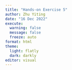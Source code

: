 ```yaml
---
title: "Hands-on Exercise 5"
author: Zhu Yiting
date: "16 Dec 2022"
execute: 
  warning: false
  message: false
  freeze: auto
format: html
theme:
  light: flatly
  dark: darkly
editor: visual
---
```


